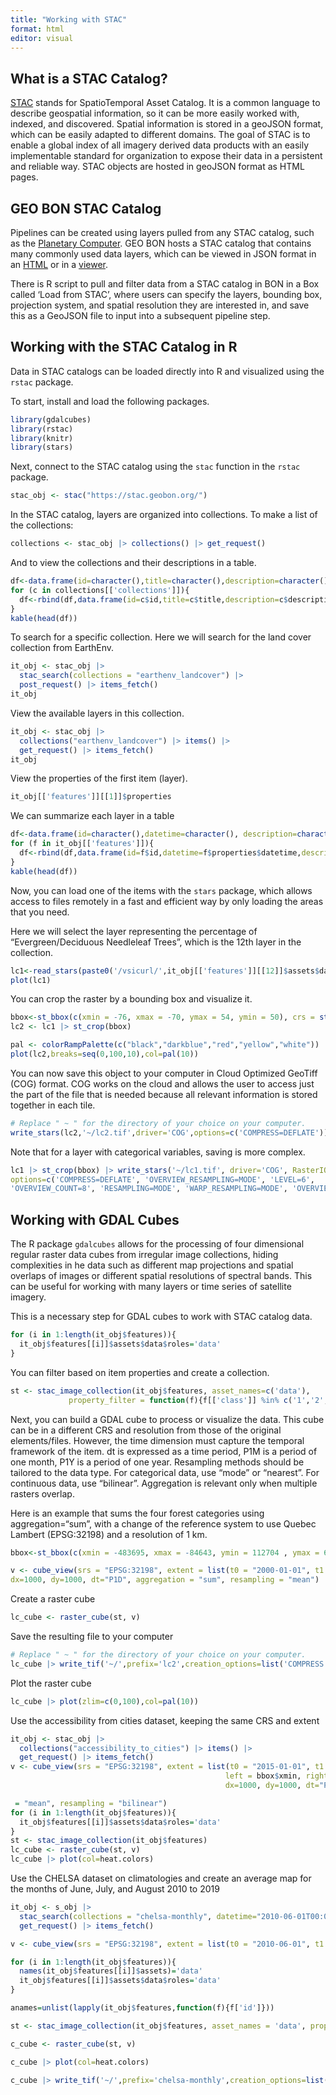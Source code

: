 ```yaml
---
title: "Working with STAC"
format: html
editor: visual
---
```


## What is a STAC Catalog?

[STAC](https://stacspec.org/en) stands for SpatioTemporal Asset Catalog. It is a common language to describe geospatial information, so it can be more easily worked with, indexed, and discovered. Spatial information is stored in a geoJSON format, which can be easily adapted to different domains. The goal of STAC is to enable a global index of all imagery derived data products with an easily implementable standard for organization to expose their data in a persistent and reliable way. STAC objects are hosted in geoJSON format as HTML pages.

## GEO BON STAC Catalog

Pipelines can be created using layers pulled from any STAC catalog, such as the [Planetary Computer](https://planetarycomputer.microsoft.com/). GEO BON hosts a STAC catalog that contains many commonly used data layers, which can be viewed in JSON format in an [HTML](https://stac.geobon.org/) or in a [viewer](https://stac.geobon.org/viewer/).

There is R script to pull and filter data from a STAC catalog in BON in a Box called 'Load from STAC', where users can specify the layers, bounding box, projection system, and spatial resolution they are interested in, and save this as a GeoJSON file to input into a subsequent pipeline step.

## Working with the STAC Catalog in R

Data in STAC catalogs can be loaded directly into R and visualized using the `rstac` package.

To start, install and load the following packages.

```r
library(gdalcubes)
library(rstac)
library(knitr)
library(stars)

```

Next, connect to the STAC catalog using the `stac` function in the `rstac` package.

```r
stac_obj <- stac("https://stac.geobon.org/")
```

In the STAC catalog, layers are organized into collections. To make a list of the collections:

```r
collections <- stac_obj |> collections() |> get_request()

```

And to view the collections and their descriptions in a table.

```r
df<-data.frame(id=character(),title=character(),description=character())
for (c in collections[['collections']]){
  df<-rbind(df,data.frame(id=c$id,title=c$title,description=c$description))
}
kable(head(df))
```

To search for a specific collection. Here we will search for the land cover collection from EarthEnv.

```r
it_obj <- stac_obj |>
  stac_search(collections = "earthenv_landcover") |>
  post_request() |> items_fetch()
it_obj
```

View the available layers in this collection.

```r
it_obj <- stac_obj |>
  collections("earthenv_landcover") |> items() |>
  get_request() |> items_fetch()
it_obj
```

View the properties of the first item (layer).

```r
it_obj[['features']][[1]]$properties

```

We can summarize each layer in a table

```r
df<-data.frame(id=character(),datetime=character(), description=character())
for (f in it_obj[['features']]){
  df<-rbind(df,data.frame(id=f$id,datetime=f$properties$datetime,description=f$properties$description))
}
kable(head(df))
```

Now, you can load one of the items with the `stars` package, which allows access to files remotely in a fast and efficient way by only loading the areas that you need.

Here we will select the layer representing the percentage of "Evergreen/Deciduous Needleleaf Trees", which is the 12th layer in the collection.

```r

lc1<-read_stars(paste0('/vsicurl/',it_obj[['features']][[12]]$assets$data$href), proxy = TRUE)
plot(lc1)
```

You can crop the raster by a bounding box and visualize it.

```r
bbox<-st_bbox(c(xmin = -76, xmax = -70, ymax = 54, ymin = 50), crs = st_crs(4326))
lc2 <- lc1 |> st_crop(bbox)

pal <- colorRampPalette(c("black","darkblue","red","yellow","white"))
plot(lc2,breaks=seq(0,100,10),col=pal(10))
```

You can now save this object to your computer in Cloud Optimized GeoTiff (COG) format. COG works on the cloud and allows the user to access just the part of the file that is needed because all relevant information is stored together in each tile.

``` r
# Replace " ~ " for the directory of your choice on your computer.
write_stars(lc2,'~/lc2.tif',driver='COG',options=c('COMPRESS=DEFLATE'))
```

Note that for a layer with categorical variables, saving is more complex.

``` r
lc1 |> st_crop(bbox) |> write_stars('~/lc1.tif', driver='COG', RasterIO=c('resampling'='mode'), 
options=c('COMPRESS=DEFLATE', 'OVERVIEW_RESAMPLING=MODE', 'LEVEL=6', 
'OVERVIEW_COUNT=8', 'RESAMPLING=MODE', 'WARP_RESAMPLING=MODE', 'OVERVIEWS=IGNORE_EXISTING'))
```

## Working with GDAL Cubes

The R package `gdalcubes` allows for the processing of four dimensional regular raster data cubes from irregular image collections, hiding complexities in he data such as different map projections and spatial overlaps of images or different spatial resolutions of spectral bands. This can be useful for working with many layers or time series of satellite imagery.

This is a necessary step for GDAL cubes to work with STAC catalog data.

```r
for (i in 1:length(it_obj$features)){
  it_obj$features[[i]]$assets$data$roles='data'
}
```

You can filter based on item properties and create a collection.

```r
st <- stac_image_collection(it_obj$features, asset_names=c('data'), 
             property_filter = function(f){f[['class']] %in% c('1','2','3','4')},srs='EPSG:4326')
```

Next, you can build a GDAL cube to process or visualize the data. This cube can be in a different CRS and resolution from those of the original elements/files. However, the time dimension must capture the temporal framework of the item. dt is expressed as a time period, P1M is a period of one month, P1Y is a period of one year. Resampling methods should be tailored to the data type. For categorical data, use "mode" or "nearest". For continuous data, use "bilinear". Aggregation is relevant only when multiple rasters overlap.

Here is an example that sums the four forest categories using aggregation="sum", with a change of the reference system to use Quebec Lambert (EPSG:32198) and a resolution of 1 km.

```r
bbox<-st_bbox(c(xmin = -483695, xmax = -84643, ymin = 112704 , ymax = 684311), crs = st_crs(32198))

v <- cube_view(srs = "EPSG:32198", extent = list(t0 = "2000-01-01", t1 = "2000-01-01", left = bbox$xmin, right =bbox$xmax, top = bbox$ymax, bottom = bbox$ymin), 
dx=1000, dy=1000, dt="P1D", aggregation = "sum", resampling = "mean")
```

Create a raster cube

```r
lc_cube <- raster_cube(st, v)
```

Save the resulting file to your computer

``` r
# Replace " ~ " for the directory of your choice on your computer.
lc_cube |> write_tif('~/',prefix='lc2',creation_options=list('COMPRESS'='DEFLATE'))
```

Plot the raster cube

```r
lc_cube |> plot(zlim=c(0,100),col=pal(10))
```

Use the accessibility from cities dataset, keeping the same CRS and extent

```r
it_obj <- stac_obj |>
  collections("accessibility_to_cities") |> items() |>
  get_request() |> items_fetch()
v <- cube_view(srs = "EPSG:32198", extent = list(t0 = "2015-01-01", t1 = "2015-01-01",
                                                left = bbox$xmin, right =bbox$xmax, top = bbox$ymax, bottom = bbox$ymin), 
                                                dx=1000, dy=1000, dt="P1D", aggregation

 = "mean", resampling = "bilinear")
for (i in 1:length(it_obj$features)){
  it_obj$features[[i]]$assets$data$roles='data'
}
st <- stac_image_collection(it_obj$features)
lc_cube <- raster_cube(st, v)
lc_cube |> plot(col=heat.colors)
```

Use the CHELSA dataset on climatologies and create an average map for the months of June, July, and August 2010 to 2019

``` r
it_obj <- s_obj |>
  stac_search(collections = "chelsa-monthly", datetime="2010-06-01T00:00:00Z/2019-08-01T00:00:00Z") |> 
  get_request() |> items_fetch()

v <- cube_view(srs = "EPSG:32198", extent = list(t0 = "2010-06-01", t1 = "2019-08-31", left = bbox$xmin, right =bbox$xmax, top = bbox$ymax, bottom = bbox$ymin), dx=1000, dy=1000, dt="P10Y", aggregation = "mean",resampling = "bilinear")

for (i in 1:length(it_obj$features)){
  names(it_obj$features[[i]]$assets)='data'
  it_obj$features[[i]]$assets$data$roles='data'
}

anames=unlist(lapply(it_obj$features,function(f){f['id']}))

st <- stac_image_collection(it_obj$features, asset_names = 'data', property_filter = function(f){f[['variable']] == 'tas' & (f[['month']] %in% c(6,7,8)) }) 

c_cube <- raster_cube(st, v)

c_cube |> plot(col=heat.colors)

c_cube |> write_tif('~/',prefix='chelsa-monthly',creation_options=list('COMPRESS'='DEFLATE'))
```
